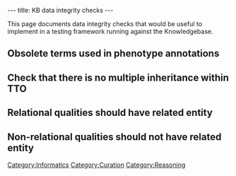 ---
title: KB data integrity checks
---

This page documents data integrity checks that would be useful to implement in a testing framework running against the Knowledgebase.

==Obsolete terms used in phenotype annotations==

==Check that there is no multiple inheritance within TTO==

==Relational qualities should have related entity==

==Non-relational qualities should not have related entity==

[[Category:Informatics]]
[[Category:Curation]]
[[Category:Reasoning]]